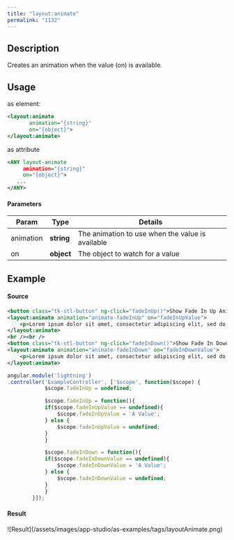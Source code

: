 ```yaml
---
title: "layout:animate"
permalink: "1132"
---
```


## Description

Creates an animation when the value (on) is available.

## Usage

as element:

```xml
<layout:animate
       animation="{string}"
       on="{object}">
</layout:animate>
```

as attribute

```xml
<ANY layout-animate
     animation="{string}"
     on="{object}">
   ...
</ANY>
```

#### Parameters

| Param | Type | Details |
| --- | --- | --- |
| animation | **string** | The animation to use when the value is available |
| on | **object** | The object to watch for a value |

## Example

#### Source

```xml
<button class="tk-stl-button" ng-click="fadeInUp()">Show Fade In Up Animation</button>
<layout:animate animation="animate-fadeInUp" on="fadeInUpValue">
    <p>Lorem ipsum dolor sit amet, consectetur adipiscing elit, sed do eiusmod tempor incididunt ut labore et dolore magna aliqua. Ut enim ad minim veniam, quis nostrud exercitation ullamco laboris nisi ut aliquip ex ea commodo consequat. Duis aute irure dolor in reprehenderit in voluptate velit esse cillum dolore eu fugiat nulla pariatur. Excepteur sint occaecat cupidatat non proident, sunt in culpa qui officia deserunt mollit anim id est laborum.</p>
</layout:animate>
<br /><br />
<button class="tk-stl-button" ng-click="fadeInDown()">Show Fade In Down Animation</button>
<layout:animate animation="animate-fadeInDown" on="fadeInDownValue">
    <p>Lorem ipsum dolor sit amet, consectetur adipiscing elit, sed do eiusmod tempor incididunt ut labore et dolore magna aliqua. Ut enim ad minim veniam, quis nostrud exercitation ullamco laboris nisi ut aliquip ex ea commodo consequat. Duis aute irure dolor in reprehenderit in voluptate velit esse cillum dolore eu fugiat nulla pariatur. Excepteur sint occaecat cupidatat non proident, sunt in culpa qui officia deserunt mollit anim id est laborum.</p>
</layout:animate>
```

```js
angular.module('lightning')
.controller('ExampleController', ['$scope', function($scope) {
            $scope.fadeInUp = undefined;

            $scope.fadeInUp = function(){
            if($scope.fadeInUpValue == undefined){
                $scope.fadeInUpValue = 'A Value';
            } else {
                $scope.fadeInUpValue = undefined;
            }
            }

            $scope.fadeInDown = function(){
            if($scope.fadeInDownValue == undefined){
                $scope.fadeInDownValue = 'A Value';
            } else {
                $scope.fadeInDownValue = undefined;
            }
            }
        }]);
```

#### Result

<Frame>![Result](/assets/images/app-studio/as-examples/tags/layoutAnimate.png)</Frame>